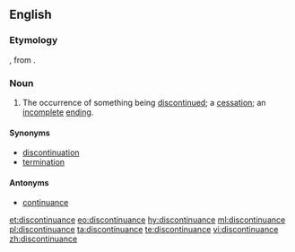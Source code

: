 ==English==

===Etymology===
{{etyl|xno|en}}, from {{etyl|fro|en}} {{term|discontinuer|lang=fro}}.

===Noun===
{{en-noun}}
# The occurrence of something being [[discontinue]]d; a [[cessation]]; an [[incomplete]] [[ending]].

====Synonyms====
* [[discontinuation]]
* [[termination]]

====Antonyms====
* [[continuance]]

[[et:discontinuance]]
[[eo:discontinuance]]
[[hy:discontinuance]]
[[ml:discontinuance]]
[[pl:discontinuance]]
[[ta:discontinuance]]
[[te:discontinuance]]
[[vi:discontinuance]]
[[zh:discontinuance]]